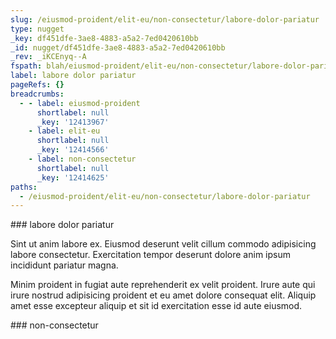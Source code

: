```yaml
---
slug: /eiusmod-proident/elit-eu/non-consectetur/labore-dolor-pariatur
type: nugget
_key: df451dfe-3ae8-4883-a5a2-7ed0420610bb
_id: nugget/df451dfe-3ae8-4883-a5a2-7ed0420610bb
_rev: _iKCEnyq--A
fspath: blah/eiusmod-proident/elit-eu/non-consectetur/labore-dolor-pariatur.md
label: labore dolor pariatur
pageRefs: {}
breadcrumbs:
  - - label: eiusmod-proident
      shortlabel: null
      _key: '12413967'
    - label: elit-eu
      shortlabel: null
      _key: '12414566'
    - label: non-consectetur
      shortlabel: null
      _key: '12414625'
paths:
  - /eiusmod-proident/elit-eu/non-consectetur/labore-dolor-pariatur
---
```


<NuggetArea>
<Nugget slug="/eiusmod-proident/elit-eu/non-consectetur/labore-dolor-pariatur" type="nugget" _key="df451dfe-3ae8-4883-a5a2-7ed0420610bb" _id="nugget/df451dfe-3ae8-4883-a5a2-7ed0420610bb" _rev="_iKCEnyq--A" fspath="blah/eiusmod-proident/elit-eu/non-consectetur/labore-dolor-pariatur.md" label="labore dolor pariatur" paths="/eiusmod-proident/elit-eu/non-consectetur/labore-dolor-pariatur">
<NuggetBody>
### labore dolor pariatur

Sint ut anim labore ex. Eiusmod deserunt velit cillum commodo adipisicing labore consectetur. Exercitation tempor deserunt dolore anim ipsum incididunt pariatur magna.

Minim proident in fugiat aute reprehenderit ex velit proident. Irure aute qui irure nostrud adipisicing proident et eu amet dolore consequat elit. Aliquip amet esse excepteur aliquip et sit id exercitation esse id aute eiusmod.

</NuggetBody>
<Breadcrumbs>
<Crumbs>
<Crumb _key="12413967" label="eiusmod-proident" /><Crumb _key="12414566" label="elit-eu" /><Crumb _key="12414625" label="non-consectetur" />
</Crumbs>
</Breadcrumbs>
</Nugget>

<NuggetsInbound>
</NuggetsInbound>
<NuggetsOutbound>
</NuggetsOutbound>
</NuggetArea>
<PassagesInbound>
<Passage direction="inbound" type="passage" _key="12414625" _id="passage/12414625" _rev="_iKCEnyq---" label="non-consectetur" passage="non-consectetur" fspath="blah/eiusmod-proident/elit-eu/non-consectetur" paths="/eiusmod-proident/elit-eu/non-consectetur" slug="/eiusmod-proident/elit-eu/non-consectetur">
<NuggetBody>
### non-consectetur

</NuggetBody>
<Breadcrumbs>
<Crumbs>
<Crumb _key="12413967" label="eiusmod-proident" /><Crumb _key="12414566" label="elit-eu" />
</Crumbs>
</Breadcrumbs>
</Passage>

</PassagesInbound>
<PassagesOutbound>
</PassagesOutbound>